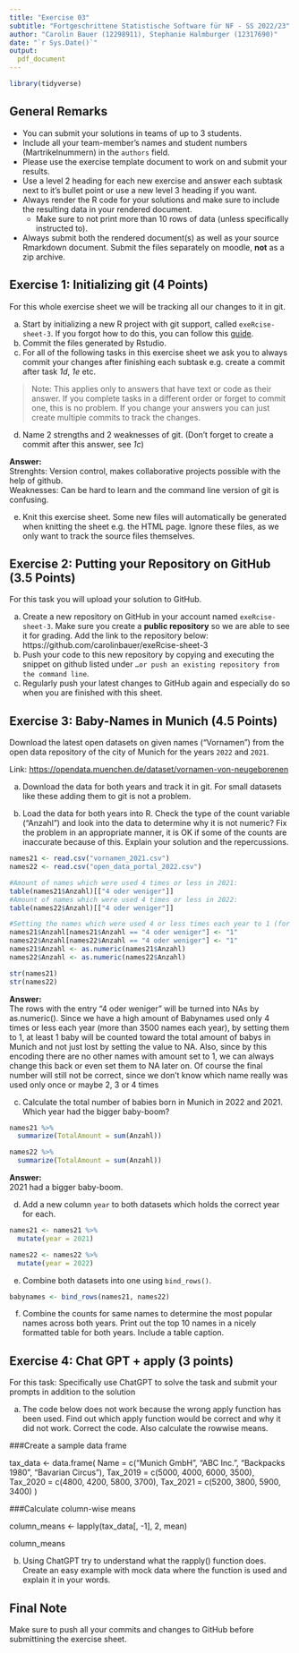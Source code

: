 ```yaml
---
title: "Exercise 03"
subtitle: "Fortgeschrittene Statistische Software für NF - SS 2022/23"
author: "Carolin Bauer (12298911), Stephanie Halmburger (12317690)"
date: "`r Sys.Date()`"
output:
  pdf_document
---
```

```r
library(tidyverse)
```

## General Remarks

-   You can submit your solutions in teams of up to 3 students.
-   Include all your team-member's names and student numbers
    (Martrikelnummern) in the `authors` field.
-   Please use the exercise template document to work on and submit your
    results.
-   Use a level 2 heading for each new exercise and answer each subtask
    next to it's bullet point or use a new level 3 heading if you want.
-   Always render the R code for your solutions and make sure to include
    the resulting data in your rendered document.
    -   Make sure to not print more than 10 rows of data (unless
        specifically instructed to).
-   Always submit both the rendered document(s) as well as your source
    Rmarkdown document. Submit the files separately on moodle, **not**
    as a zip archive.

## Exercise 1: Initializing git (4 Points)

For this whole exercise sheet we will be tracking all our changes to it
in git.

a)  Start by initializing a new R project with git support, called
    `exeRcise-sheet-3`. If you forgot how to do this, you can follow
    this
    [guide](https://malikaihle.github.io/Introduction-RStudio-Git-GitHub/rstudio_project.html).
b)  Commit the files generated by Rstudio.
c)  For all of the following tasks in this exercise sheet we ask you to
    always commit your changes after finishing each subtask e.g. create
    a commit after task *1d*, *1e* etc.

> Note: This applies only to answers that have text or code as their
> answer. If you complete tasks in a different order or forget to commit
> one, this is no problem. If you change your answers you can just
> create multiple commits to track the changes.

d)  Name 2 strengths and 2 weaknesses of git. (Don't forget to create a
    commit after this answer, see *1c*)    
        
  **Answer:**    
    Strenghts: Version control, makes collaborative projects possible with the help of github.    
    Weaknesses: Can be hard to learn and the command line version of git is confusing.    
    
e)  Knit this exercise sheet. Some new files will automatically be
    generated when knitting the sheet e.g. the HTML page. Ignore these
    files, as we only want to track the source files themselves.

## Exercise 2: Putting your Repository on GitHub (3.5 Points)

For this task you will upload your solution to GitHub.

a)  Create a new repository on GitHub in your account named
    `exeRcise-sheet-3`. Make sure you create a **public repository** so
    we are able to see it for grading. Add the link to the repository
    below:    
    https://github.com/carolinbauer/exeRcise-sheet-3
b)  Push your code to this new repository by copying and executing the
    snippet on github listed under
    `…or push an existing repository from the command line`.
c)  Regularly push your latest changes to GitHub again and especially do
    so when you are finished with this sheet.

## Exercise 3: Baby-Names in Munich (4.5 Points)

Download the latest open datasets on given names ("Vornamen") from the
open data repository of the city of Munich for the years `2022` and
`2021`.

Link: <https://opendata.muenchen.de/dataset/vornamen-von-neugeborenen>

a)  Download the data for both years and track it in git. For small
    datasets like these adding them to git is not a problem.

b)  Load the data for both years into R. Check the type of the count
    variable ("Anzahl") and look into the data to determine why it is
    not numeric? Fix the problem in an appropriate manner, it is OK if
    some of the counts are inaccurate because of this. Explain your
    solution and the repercussions.    
    
```r
names21 <- read.csv("vornamen_2021.csv")
names22 <- read.csv("open_data_portal_2022.csv")

#Amount of names which were used 4 times or less in 2021:
table(names21$Anzahl)[["4 oder weniger"]]
#Amount of names which were used 4 times or less in 2022:
table(names22$Anzahl)[["4 oder weniger"]]

#Setting the names which were used 4 or less times each year to 1 (for future calculations):
names21$Anzahl[names21$Anzahl == "4 oder weniger"] <- "1"
names22$Anzahl[names22$Anzahl == "4 oder weniger"] <- "1"
names21$Anzahl <- as.numeric(names21$Anzahl)
names22$Anzahl <- as.numeric(names22$Anzahl)

str(names21)
str(names22)
```
**Answer:**    
The rows with the entry "4 oder weniger" will be turned into NAs by as.numeric().
Since we have a high amount of Babynames used only 4 times or less each year (more than 3500 names each year), by setting them to 1, at least 1 baby will be counted toward the total amount of babys in Munich and not just lost by setting the value to NA.
Also, since by this encoding there are no other names with amount set to 1, we can always change this back or even set them to NA later on. Of course the final number will still not be correct, since we don't know which name really was used only once or maybe 2, 3 or 4 times   

c)  Calculate the total number of babies born in Munich in 2022
    and 2021. Which year had the bigger baby-boom?    
    
```r
names21 %>%
  summarize(TotalAmount = sum(Anzahl))

names22 %>%
  summarize(TotalAmount = sum(Anzahl))
```
**Answer:**    
2021 had a bigger baby-boom.

d)  Add a new column `year` to both datasets which holds the correct
    year for each.    
    
```r
names21 <- names21 %>%
  mutate(year = 2021)

names22 <- names22 %>%
  mutate(year = 2022)
```
e)  Combine both datasets into one using `bind_rows()`.
```r
babynames <- bind_rows(names21, names22)
```

f)  Combine the counts for same names to determine the most popular
    names across both years. Print out the top 10 names in a nicely
    formatted table for both years. Include a table caption.

## Exercise 4: Chat GPT + apply (3 points)

For this task: Specifically use ChatGPT to solve the task and submit
your prompts in addition to the solution

a)  The code below does not work because the wrong apply function has
    been used. Find out which apply function would be correct and why it
    did not work. Correct the code. Also calculate the rowwise means.

###Create a sample data frame

tax_data \<- data.frame( Name = c("Munich GmbH", "ABC Inc.", "Backpacks
1980", "Bavarian Circus"), Tax_2019 = c(5000, 4000, 6000, 3500),
Tax_2020 = c(4800, 4200, 5800, 3700), Tax_2021 = c(5200, 3800, 5900,
3400) )

###Calculate column-wise means

column_means \<- lapply(tax_data\[, -1\], 2, mean)

column_means

b)  Using ChatGPT try to understand what the rapply() function does.
    Create an easy example with mock data where the function is used and
    explain it in your words.

## Final Note

Make sure to push all your commits and changes to GitHub before
submittining the exercise sheet.
